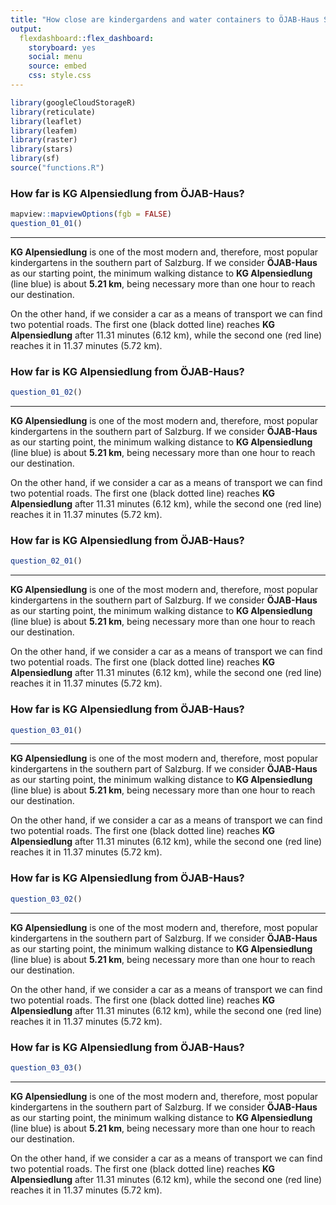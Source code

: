 ```yaml
---
title: "How close are kindergardens and water containers to ÖJAB-Haus Salzburg?"
output:
  flexdashboard::flex_dashboard:
    storyboard: yes
    social: menu
    source: embed
    css: style.css
---
```


```r
library(googleCloudStorageR)
library(reticulate)
library(leaflet)
library(leafem)
library(raster)
library(stars)
library(sf)
source("functions.R")
```



### How far is **KG Alpensiedlung** from **ÖJAB-Haus**? {data-commentary-width=400}

```r
mapview::mapviewOptions(fgb = FALSE)
question_01_01()
```

------------------------------------------------------------------------

<div class="floro">
**KG Alpensiedlung** is one of the most modern and, therefore, most popular kindergartens in the southern part of Salzburg. If we consider **ÖJAB-Haus** as our starting point, the minimum walking distance to **KG Alpensiedlung** (line blue) is about **5.21 km**, being necessary more than one hour to reach our destination. 

On the other hand, if we consider a car as a means of transport we can find two potential roads. The first one (black dotted line) reaches **KG Alpensiedlung** after 11.31 minutes (6.12 km), while the second one (red line) reaches it in 11.37 minutes (5.72 km).
</div>


### How far is **KG Alpensiedlung** from **ÖJAB-Haus**? {data-commentary-width=400}

```r
question_01_02()
```

------------------------------------------------------------------------

<div class="floro">
**KG Alpensiedlung** is one of the most modern and, therefore, most popular kindergartens in the southern part of Salzburg. If we consider **ÖJAB-Haus** as our starting point, the minimum walking distance to **KG Alpensiedlung** (line blue) is about **5.21 km**, being necessary more than one hour to reach our destination. 

On the other hand, if we consider a car as a means of transport we can find two potential roads. The first one (black dotted line) reaches **KG Alpensiedlung** after 11.31 minutes (6.12 km), while the second one (red line) reaches it in 11.37 minutes (5.72 km).
</div>


### How far is **KG Alpensiedlung** from **ÖJAB-Haus**? {data-commentary-width=400}

```r
question_02_01()
```

------------------------------------------------------------------------

<div class="floro">
**KG Alpensiedlung** is one of the most modern and, therefore, most popular kindergartens in the southern part of Salzburg. If we consider **ÖJAB-Haus** as our starting point, the minimum walking distance to **KG Alpensiedlung** (line blue) is about **5.21 km**, being necessary more than one hour to reach our destination. 

On the other hand, if we consider a car as a means of transport we can find two potential roads. The first one (black dotted line) reaches **KG Alpensiedlung** after 11.31 minutes (6.12 km), while the second one (red line) reaches it in 11.37 minutes (5.72 km).
</div>


### How far is **KG Alpensiedlung** from **ÖJAB-Haus**? {data-commentary-width=400}

```r
question_03_01()
```

------------------------------------------------------------------------

<div class="floro">
**KG Alpensiedlung** is one of the most modern and, therefore, most popular kindergartens in the southern part of Salzburg. If we consider **ÖJAB-Haus** as our starting point, the minimum walking distance to **KG Alpensiedlung** (line blue) is about **5.21 km**, being necessary more than one hour to reach our destination. 

On the other hand, if we consider a car as a means of transport we can find two potential roads. The first one (black dotted line) reaches **KG Alpensiedlung** after 11.31 minutes (6.12 km), while the second one (red line) reaches it in 11.37 minutes (5.72 km).
</div>


### How far is **KG Alpensiedlung** from **ÖJAB-Haus**? {data-commentary-width=400}

```r
question_03_02()
```

------------------------------------------------------------------------

<div class="floro">
**KG Alpensiedlung** is one of the most modern and, therefore, most popular kindergartens in the southern part of Salzburg. If we consider **ÖJAB-Haus** as our starting point, the minimum walking distance to **KG Alpensiedlung** (line blue) is about **5.21 km**, being necessary more than one hour to reach our destination. 

On the other hand, if we consider a car as a means of transport we can find two potential roads. The first one (black dotted line) reaches **KG Alpensiedlung** after 11.31 minutes (6.12 km), while the second one (red line) reaches it in 11.37 minutes (5.72 km).
</div>


### How far is **KG Alpensiedlung** from **ÖJAB-Haus**? {data-commentary-width=400}

```r
question_03_03()
```

------------------------------------------------------------------------

<div class="floro">
**KG Alpensiedlung** is one of the most modern and, therefore, most popular kindergartens in the southern part of Salzburg. If we consider **ÖJAB-Haus** as our starting point, the minimum walking distance to **KG Alpensiedlung** (line blue) is about **5.21 km**, being necessary more than one hour to reach our destination. 

On the other hand, if we consider a car as a means of transport we can find two potential roads. The first one (black dotted line) reaches **KG Alpensiedlung** after 11.31 minutes (6.12 km), while the second one (red line) reaches it in 11.37 minutes (5.72 km).
</div>
